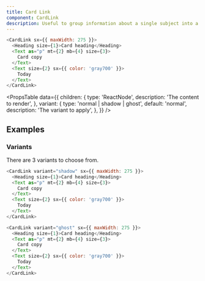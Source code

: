 ```yaml
---
title: Card Link
component: CardLink
description: Useful to group information about a single subject into a link.
---
```


```js live
<CardLink sx={{ maxWidth: 275 }}>
  <Heading size={1}>Card heading</Heading>
  <Text as="p" mt={2} mb={4} size={3}>
    Card copy
  </Text>
  <Text size={2} sx={{ color: 'gray700' }}>
    Today
  </Text>
</CardLink>
```

<PropsTable
  data={{
    children: {
      type: 'ReactNode',
      description: 'The content to render',
    },
    variant: {
      type: 'normal | shadow | ghost',
      default: 'normal',
      description: 'The variant to apply',
    },
  }}
/>

## Examples

### Variants

There are 3 variants to choose from.

```js live
<CardLink variant="shadow" sx={{ maxWidth: 275 }}>
  <Heading size={1}>Card heading</Heading>
  <Text as="p" mt={2} mb={4} size={3}>
    Card copy
  </Text>
  <Text size={2} sx={{ color: 'gray700' }}>
    Today
  </Text>
</CardLink>
```

```js live
<CardLink variant="ghost" sx={{ maxWidth: 275 }}>
  <Heading size={1}>Card heading</Heading>
  <Text as="p" mt={2} mb={4} size={3}>
    Card copy
  </Text>
  <Text size={2} sx={{ color: 'gray700' }}>
    Today
  </Text>
</CardLink>
```
